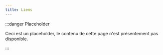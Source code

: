 ---
title: Liens
---

:::danger Placeholder

Ceci est un placeholder, le contenu de cette page n'est présentement pas disponible.

:::
